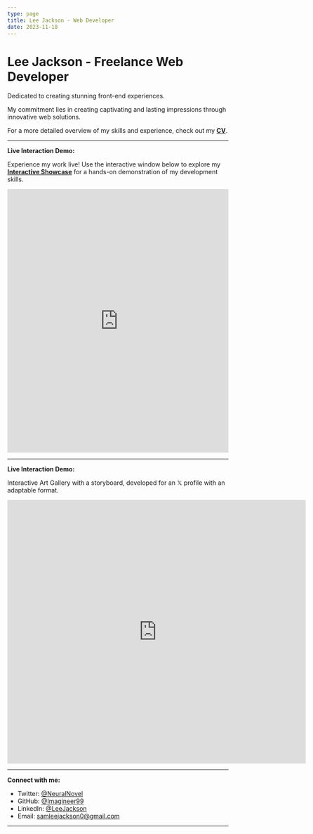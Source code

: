 ```yaml
---
type: page
title: Lee Jackson - Web Developer
date: 2023-11-18
---
```


# Lee Jackson - Freelance Web Developer

Dedicated to creating stunning front-end experiences.

My commitment lies in creating captivating and lasting impressions through innovative web solutions.

For a more detailed overview of my skills and experience, check out my [**CV**](https://vercel.com/new/clone?demo-title=Portfolio+Starter+Kit&demo-description=Easily+create+a+portfolio+with+Next.js+and+Markdown.&demo-url=https%3A%2F%2Fdemo.vercel.blog%2F&demo-image=%2F%2Fimages.ctfassets.net%2Fe5382hct74si%2F2aC4eHLrOKmT4fnLfoNGK2%2F14b1e6bbe598ec023ffe85001d31e634%2FCleanShot_2022-04-11_at_23.12.01.png&project-name=Portfolio+Starter+Kit&repository-name=portfolio-starter-kit&repository-url=https%3A%2F%2Fgithub.com%2Fvercel%2Fnextjs-portfolio-starter&from=templates&skippable-integrations=1&teamCreateStatus=hidden).

---

**Live Interaction Demo:**

Experience my work live! Use the interactive window below to explore my [**Interactive Showcase**](YOUR_OTHER_WEBSITE_URL) for a hands-on demonstration of my development skills.

<iframe src="https://NeuralNovel.com" width="100%" height="600px" frameBorder="0"></iframe>

---

**Live Interaction Demo:**

Interactive Art Gallery with a storyboard, developed for an 𝕏 profile with an adaptable format.
<iframe src="https://6g5qy2-3000.csb.app/" width="680px" height="600px" frameBorder="0"></iframe>

---

**Connect with me:**

- Twitter: [@NeuralNovel](https://twitter.com/NeuralNovel)
- GitHub: [@Imagineer99](https://github.com/Imagineer99)
- LinkedIn: [@LeeJackson](https://linkedin.com/in/LeeJackson)
- Email: [samleejackson0@gmail.com](mailto:samleejackson0@gmail.com)

---


